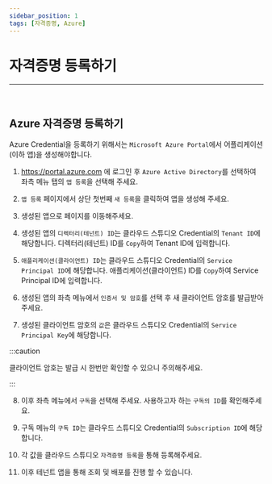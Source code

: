```yaml
---
sidebar_position: 1
tags: [자격증명, Azure]
---
```



# 자격증명 등록하기

<hr />
<br />

## Azure 자격증명 등록하기

Azure Credential을 등록하기 위해서는 `Microsoft Azure Portal`에서 어플리케이션(이하 앱)을 생성해야합니다.

1. https://portal.azure.com 에 로그인 후 `Azure Active Directory`를 선택하여 좌측 메뉴 탭의 `앱 등록`을 선택해 주세요.

2. `앱 등록` 페이지에서 상단 첫번째 `새 등록`을 클릭하여 앱을 생성해 주세요.

3. 생성된 앱으로 페이지를 이동해주세요.

4. 생성된 앱의 `디렉터리(테넌트) ID`는 클라우드 스튜디오 Credential의 `Tenant ID`에 해당합니다. 디렉터리(테넌트) ID를 `Copy`하여 Tenant ID에 입력합니다.

5. `애플리케이션(클라이언트) ID`는 클라우드 스튜디오 Credential의 `Service Principal ID`에 해당합니다. 애플리케이션(클라이언트) ID를 `Copy`하여 Service Principal ID에 입력합니다.

6. 생성된 앱의 좌측 메뉴에서 `인증서 및 암호`를 선택 후 새 클라이언트 암호를 발급받아주세요.

7. 생성된 클라이언트 암호의 `값`은 클라우드 스튜디오 Credential의 `Service Principal Key`에 해당합니다.

:::caution

클라이언트 암호는 발급 시 한번만 확인할 수 있으니 주의해주세요.

:::

8. 이후 좌측 메뉴에서 `구독`을 선택해 주세요. 사용하고자 하는 `구독의 ID`를 확인해주세요.

9. 구독 메뉴의 `구독 ID`는 클라우드 스튜디오 Credential의 `Subscription ID`에 해당합니다.

10. 각 값을 클라우드 스튜디오 `자격증명 등록`을 통해 등록해주세요.

11. 이후 테넌트 앱을 통해 조회 및 배포를 진행 할 수 있습니다.
